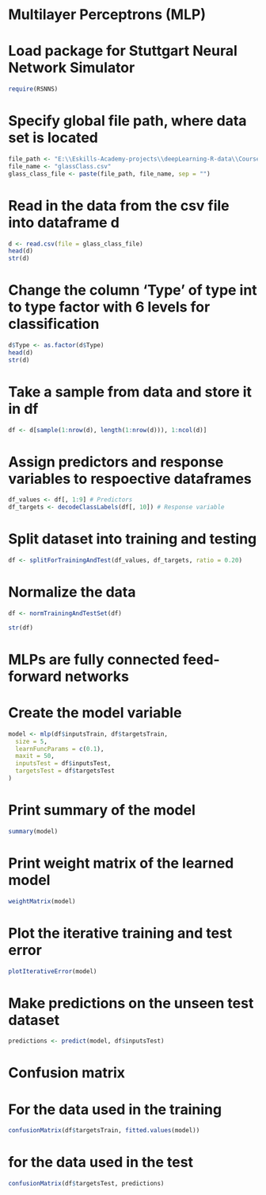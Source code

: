 # Multilayer Perceptrons (MLP)

# Load package for Stuttgart Neural Network Simulator 
```r
require(RSNNS)
```

# Specify global file path, where data set is located
```r
file_path <- "E:\\Eskills-Academy-projects\\deepLearning-R-data\\Course-Data\\"
file_name <- "glassClass.csv"
glass_class_file <- paste(file_path, file_name, sep = "")
```

# Read in the data from the csv file into dataframe d
```r
d <- read.csv(file = glass_class_file)
head(d)
str(d)
```

# Change the column 'Type' of type int to type factor with 6 levels for classification
```r
d$Type <- as.factor(d$Type)
head(d)
str(d)
```
# Take a sample from data and store it in df
```r
df <- d[sample(1:nrow(d), length(1:nrow(d))), 1:ncol(d)]
```

# Assign predictors and response variables to respoective dataframes 
```r
df_values <- df[, 1:9] # Predictors
df_targets <- decodeClassLabels(df[, 10]) # Response variable
```
# Split dataset into training and testing 
```r
df <- splitForTrainingAndTest(df_values, df_targets, ratio = 0.20)
```
# Normalize the data
```r
df <- normTrainingAndTestSet(df)
```

```r
str(df)
```
# MLPs are fully connected feed-forward networks
# Create the model variable
```r
model <- mlp(df$inputsTrain, df$targetsTrain,
  size = 5,
  learnFuncParams = c(0.1),
  maxit = 50,
  inputsTest = df$inputsTest,
  targetsTest = df$targetsTest
)
```
# Print summary of the model
```r
summary(model)
```
# Print weight matrix of the learned model
```r
weightMatrix(model)
```
# Plot the iterative training and test error
```r
plotIterativeError(model)
```

# Make predictions on the unseen test dataset
```r
predictions <- predict(model, df$inputsTest)
```
# Confusion matrix

# For the data used in the training
```r
confusionMatrix(df$targetsTrain, fitted.values(model))
```
# for the data used in the test
```r
confusionMatrix(df$targetsTest, predictions)
```